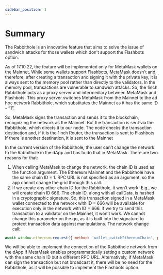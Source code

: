 ```yaml
---
sidebar_position: 1
---
```


# Summary

The Rabbithole is an innovative feature that aims to solve the issue of sandwich attacks for those wallets which don't support the Flashbots option.

As of 17.10.22, the feature will be implemented only for MetaMask wallets on the Mainnet.
While some wallets support Flashbots, MetaMask doesn't and, therefore, after creating a transaction and signing it with the private key, it is always sent to the memory pool rather than directly to the validators. In the memory pool, transactions are vulnerable to sandwich attacks.
So, the 1inch Rabbithole acts as a proxy server and intermediary between MetaMask and Flashbots. This proxy server switches MetaMask from the Mainnet to the ad hoc network Rabbithole, which substitutes the Mainnet as it has the same ID - “1”.

So, MetaMask signs the transaction and sends it to the blockchain, recognizing the network as the Mainnet. But the transaction is sent via the Rabbithole, which directs it to our node. The node checks the transaction destination and, if it is the 1inch Router, the transaction is sent to Flashbots. If there is another destination, it is sent to the Mainnet


In the current version of the Rabbithole, the user can’t change the network to the Rabbithole in the dApp and has to do that in MetaMask. There are two reasons for that:
1. When calling MetaMask to change the network, the chain ID is used as the function argument. The Ethereum Mainnet and the Rabbithole have the same chain ID = 1. RPC URL is not specified as an argument, so the app cannot change the grid through this call.
2. If we create any other chain ID for the Rabbithole, it won’t work. E.g., we will create chain ID 666. The chain ID, along with all callData, is hashed in a cryptographic signature. So, this transaction signed in a MetaMask wallet connected to the network with ID = 666 will be available for execution only in the network with ID = 666. If we try to send this transaction to a validator on the Mainnet, it won’t work. We cannot change this parameter on the go, as it is built into the signature to protect transaction data against manipulations.
The network change call:
``` javascript
await window.ethereum.request({ method: 'wallet_switchEthereumChain', params: [{ chainId: '0x61' }], // chainId must be in hexadecimal numbers });
```
We will be able to implement the connection of the Rabbithole network from the dApp if MetaMask enables programmatically setting a custom network with the same chain ID but a different RPC URL. Alternatively, if MetaMask can sign the transaction but not broadcast it, there will be no need for the Rabbithole, as it will be possible to implement the Flashbots option.
